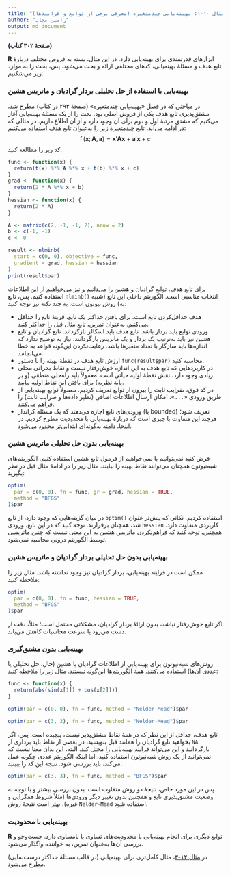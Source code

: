 ```yaml
---
title: "مثال ۱۰-۱: بهینه‌یابی چندمتغیره (معرفی برخی از توابع و فرایندها)"
author: "رامین مجاب"
output: md_document
---
```


**(صفحهٔ ۳۰۲ کتاب)**

‏**R** ابزارهای قدرتمندی برای بهینه‌یابی دارد. در این مثال، بسته به فروض مختلف دربارهٔ تابع هدف و مسئلهٔ بهینه‌یابی، کدهای مختلفی ارائه و بحث می‌شود. پس، بحث را به موارد زیر می‌شکنیم:
 
### بهینه‌یابی با استفاده از حل تحلیلی بردار گرادیان و ماتریس هشین
در مباحثی که در فصل «بهینه‌یابی چندمتغیره» (صفحهٔ ۲۹۳ در کتاب) مطرح شد، مشتق‌پذیری تابع هدف یکی از فروض اصلی بود. بحث را از یک مسئلهٔ بهینه‌یابی آغاز می‌کنیم که مشتق مرتبهٔ اول و دوم برای آن وجود دارد و از آن اطلاع داریم. در مثالی که در ادامه می‌آید، تابع چندمتغیرهٔ زیر را به‌عنوان تابع هدف استفاده می‌کنیم:
$$
\operatorname{f}(\mathbf{x};\mathbf{A},\mathbf{a})=\mathbf{x}'\mathbf{A}\mathbf{x} +\mathbf{a}'\mathbf{x}+c
$$
کد زیر را مطالعه کنید:
```r
func <- function(x) {
  return(t(x) %*% A %*% x + t(b) %*% x + c)
}
grad <- function(x) {
  return(2 * A %*% x + b)
}
hessian <- function(x) {
  return(2 * A)
}

A <- matrix(c(2, -1, -1, 2), nrow = 2)
b <- c(-1, -1)
c <- 0

result <- nlminb(
  start = c(0, 0), objective = func, 
  gradient = grad, hessian = hessian
)
print(result$par)
```
برای تابع هدف، توابع گرادیان و هشین را می‌دانیم و نیز می‌خواهیم از این اطلاعات استفاده کنیم. پس، تابع `nlminb()` انتخاب مناسبی است. الگوریتم داخلی این تابع (شبیه به) روش نیوتون است. به چند نکته نیز توجه کنید:

- هدف حداقل‌کردن تابع  است. برای یافتن حداکثر یک تابع، قرینهٔ تابع را حداقل می‌کنیم. به‌عنوان تمرین، تابع مثال قبل را حداکثر کنید.
- ورودی توابع باید بردار باشد. تابع هدف باید اسکالر بازگرداند. تابع گرادیان و تابع هشین نیز باید به‌ترتیب یک بردار و یک ماتریس بازگردانند. نیاز به توضیح ندارد که اندازه‌ها باید سازگار با تعداد متغیرها باشد. رعایت‌نکردن این‌گونه قواعد به خطا می‌انجامد.
- ارزش تابع هدف در نقطهٔ بهینه را با دستور  `func(result$par)` محاسبه کنید. 
- در کاربردهایی که تابع هدف به این اندازه خوش‌رفتار نیست و نقاط بحرانی محلی زیادی وجود دارد، نقش نقطهٔ اولیه حیاتی است. معمولاً باید راه‌حلی منطقی (و بر پایهٔ نظریه) برای یافتن این نقاط اولیه بیابید.
- در کد فوق، ضرایب ثابت را بیرون از توابع تعریف کردیم. معمولاً توابع بهینه‌یابی از طریق ورودی «`...`»، امکان ارسال اطلاعات اضافی (نظیر داده‌ها و ضرایب ثابت) را فراهم می‌کنند.
- ورودی‌های تابع اجازه می‌دهند که یک مسئله کراندار (یا bounded) تعریف شود؛ هرچند این متفاوت با چیزی است که دربارهٔ بهینه‌یابی با محدودیت مطرح کردیم. در اینجا، دامنه به‌گونه‌ای ابتدایی‌تر محدود می‌شود.


### بهینه‌یابی بدون حل تحلیلی ماتریس هشین
 فرض کنید نمی‌توانیم یا نمی‌خواهیم از فرمول تابع هشین استفاده کنیم. الگوریتم‌های شبه‌نیوتون همچنان می‌توانند نقاط بهینه را بیابند. مثال زیر را در ادامهٔ مثال قبل در نظر بگیرید:
```r
optim(
  par = c(0, 0), fn = func, gr = grad, hessian = TRUE,
  method = "BFGS"
)$par
```
در میان گزینه‌هایی که وجود دارد، از تابع `optim()` استفاده کردیم. نکاتی که پیش‌تر عنوان شد، همچنان برقرارند.  توجه کنید که در این تابع، ورودی `hessian`  کاربردی متفاوت دارد. همچنین، توجه کنید که فراهم‌نکردن ماتریس هشین به این معنی نیست که چنین ماتریسی توسط الگوریتم درونی محاسبه نمی‌شود.  

### بهینه‌یابی بدون حل تحلیلی بردار گرادیان و ماتریس هشین
ممکن است در فرایند بهینه‌یابی، بردار گرادیان نیز وجود نداشته باشد. مثال زیر را ملاحظه کنید: 
```r
optim(
  par = c(0, 0), fn = func, hessian = TRUE,
  method = "BFGS"
)$par
```
اگر تابع خوش‌رفتار نباشد،   بدون ارائهٔ بردار گرادیان، مشکلاتی محتمل است؛ مثلاً، دقت از دست می‌رود یا سرعت محاسبات کاهش می‌یابد.

### بهینه‌یابی بدون مشتق‌گیری
روش‌های شبه‌نیوتون برای بهینه‌یابی از اطلاعات گرادیان یا هشین (حال، حل تحلیلی یا عددی آن‌ها) استفاده می‌کنند. همهٔ الگوریتم‌ها این‌گونه نیستند. مثال زیر را ملاحظه کنید:
```r
func <- function(x) {
  return(abs(sin(x[1]) + cos(x[2])))
}

optim(par = c(0, 0), fn = func, method = "Nelder-Mead")$par

optim(par = c(3, 3), fn = func, method = "Nelder-Mead")$par

```

تابع هدف، حداقل از این نظر که در همهٔ نقاط مشتق‌پذیر نیست، پیچیده است. پس، اگر بخواهید تابع گرادیان را همانند قبل بنویسید، در بعضی از نقاط باید برداری از `NA` بازگردانید و این می‌تواند فرایند بهینه‌یابی را مختل کند. البته، این بدان معنا نیست که نمی‌توانید از یک روش شبه‌نیوتون استفاده کنید، اما اینکه الگوریتم عددی چگونه عمل می‌کند، باید بررسی شود.  نتیجه این کد را ببینید:
```r
optim(par = c(3, 3), fn = func, method = "BFGS")$par
```

پس در این مورد خاص، نتیجهٔ دو روش متفاوت است. بدون بررسی بیشتر و با توجه به وضعیت مشتق‌پذیری تابع و همچنین بدون تغییر دیگر ورودی‌ها (مثلاً شروط همگرایی و غیره)، بهتر است نتیجهٔ روش `Nelder-Mead` استفاده شود.

### بهینه‌یابی با محدودیت
 ‏**R** توابع دیگری برای انجام بهینه‌یابی با محدودیت‌های تساوی یا نامساوی دارد. جست‌وجو و بررسی آن‌ها  به‌عنوان تمرین، به خواننده واگذار می‌شود.
 

در [مثال ۱۲-۳](matrix_book_fa_example12.3)، مثال کامل‌تری برای بهینه‌یابی (در قالب مسئلهٔ حداکثر درست‌نمایی) مطرح می‌شود.

